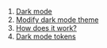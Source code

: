 1. [Dark mode](#dark-mode)
2. [Modify dark mode theme](#modify-dark-mode-theme)
3. [How does it work?](#how-does-it-work?)
4. [Dark mode tokens](#dark-mode-tokens)


